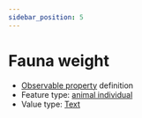 ```yaml
---
sidebar_position: 5
---
```



# Fauna weight

- [Observable property](/viewers/dawe-vocabs?uri=https://linked.data.gov.au/def/test/dawe-cv/375a2c90-71d6-4ff4-99e4-bc033f2bb03c) definition
- Feature type: [animal individual](http://linked.data.gov.au/def/tern-cv/ecb855ed-50e1-4299-8491-861759ef40b7)
- Value type: [Text](https://w3id.org/tern/ontologies/tern/Text)


<Example protocolModule="targeted-survey-fauna-protocol-passive" observableProperty="https://linked.data.gov.au/def/test/dawe-cv/375a2c90-71d6-4ff4-99e4-bc033f2bb03c" />
